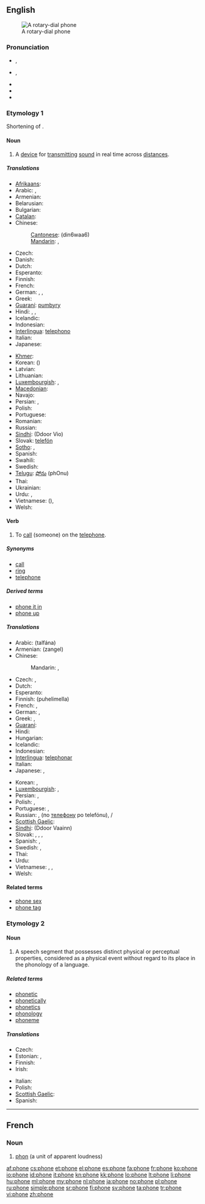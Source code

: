 {{wikipedia}}
{{also|-phone}}
==English==
[[Image:Dialog gr 1972.jpg|thumb|right|A rotary-dial phone]]

===Pronunciation===
* {{a|UK}} {{IPA|/ˈfəʊn/}}, {{SAMPA|/"f@Un/}}
* {{a|US}} {{IPA|/ˈfoʊn/}}, {{SAMPA|/"foUn/}}
* {{audio|en-uk-phone.ogg|Audio (UK)}}
* {{audio|en-us-phone.ogg|Audio (US)}}
* {{rhymes|əʊn}}

===Etymology 1===
Shortening of {{term|telephone}}.

====Noun====
{{en-noun}}

# A [[device]] for [[transmit]]ting [[sound]] in real time across [[distance]]s.

=====Translations=====
{{trans-top|A device for transmitting sound (telephone)}}
* [[Afrikaans]]: {{t+|af|telefoon|xs=Afrikaans}}
* Arabic: {{t-|ar|تلفون|m|tr=tilifuun}},  {{t-|ar|هاتف|m|tr=haatif}}
* Armenian: {{t-|hy|հեռախոս|tr=heṙaxos}}
* Belarusian: {{t|be|тэлефон|m|tr=telefón|sc=Cyrl}}
* Bulgarian: {{t|bg|телефон|m|tr=telefon|sc=Cyrl}}
* [[Catalan]]: {{t|ca|telèfon|m}}
* Chinese:
*: [[Cantonese]]: {{zh-ts|電話|电话}} (din6waa6)
*: [[Mandarin]]: {{t-|cmn|電話|sc=Hani}},  {{t-|cmn|电话|tr=diànhuà|sc=Hani}}
* Czech: {{t+|cs|telefon|m}}
* Danish: {{t|da|telefon|c}}
* Dutch: {{t+|nl|telefoon|m}}
* Esperanto: {{t-|eo|telefono|xs=Esperanto}}
* Finnish: {{t+|fi|puhelin}}
* French: {{t+|fr|téléphone|m}}
* German: {{t+|de|Telefon|n}},  {{t|de|Telephon|n}},  {{t|de|Fernsprecher|m}}
* Greek: {{t+|el|τηλέφωνο|n|tr=tiléfono}}
* [[Guaraní]]: [[pumbyry]]
* Hindi: {{t|hi|फ़ोन|m|tr=fōn|xs=Hindi}}, {{t|hi|टेलीफ़ोन|m|tr=ṭēlīfōn|sc=Deva}}, {{t-|hi|दूरभाष|tr=dūrbhāṣ|xs=Hindi}}
* Icelandic: {{t+|is|sími|m}}
* Indonesian: {{t-|id|telepon|xs=Indonesian}}
* [[Interlingua]]: [[telephono]]
* Italian: {{t+|it|telefono|m}}
* Japanese: {{t+|ja|電話|tr=でんわ, denwa}}
{{trans-mid}}
* [[Khmer]]: {{t|km|តេឡេហ្វូន|tr=teeleefoon|sc=Khmr}}
* Korean: {{t+|ko|전화|tr=jeonhwa|sc=Hang}} ({{t+|ko|電話|sc=Hani}})
* Latvian: {{t-|lv|telefons|m|xs=Latvian}}
* Lithuanian: {{t+|lt|telefonas|m|xs=Lithuanian}}
* [[Luxembourgish]]: {{t|lb|Telefon|n}}, {{t|lb|Telephon|n}}
* [[Macedonian]]: {{t|mk|телефон|m|tr=telefon|sc=Cyrl}}
* Navajo: {{tø|nv|béésh bee haneʼé}}
* Persian: {{t+|fa|تلفن|tr=telefón|xs=Persian}},  {{t|fa|دورواژ|tr=dōrvâzh|xs=Persian}}
* Polish: {{t+|pl|telefon|m}}
* Portuguese: {{t+|pt|telefone|m}}
* Romanian: {{t+|ro|telefon|n}}
* Russian: {{t+|ru|телефон|m|tr=telefón}}
* [[Sindhi]]: {{sd-Arab|[[ڏُور وايو]]}} (Ddoor Vio) {{m}}
* Slovak: [[telefón#Slovak|telefón]] {{m}}
* [[Sotho]]: {{t|st|mohala|xs=Sotho}},  {{t-|st|telefono|xs=Sotho}}
* Spanish: {{t+|es|teléfono|m}}
* Swahili: {{t+|sw|simu|xs=Swahili}}
* Swedish: {{t+|sv|telefon|c}}
* [[Telugu]]: [[ఫోను]] (phOnu)
* Thai: {{t|th|โทรศัพท์|tr=tohrásàp}}
* Ukrainian: {{t|uk|телефон|m|tr=telefón|sc=Cyrl}}
* Urdu: {{t|ur|ٹیلیفون|m|tr=ṭelīfon|xs=Urdu}}, {{t|ur|فون|m|tr=fon|sc=ur-Arab}}
* Vietnamese: {{t+|vi|điện thoại|xs=Vietnamese}} ({{t-|vi|電話|sc=Hani|xs=Vietnamese}}), {{t|vi|dây nói}}
* Welsh: {{t|cy|ffôn|f|xs=Welsh}}
{{trans-bottom}}

====Verb====
{{en-verb|phon|ing}}

# {{transitive}} To [[call]] (someone) on the [[telephone]].

=====Synonyms=====
* [[call]]
* [[ring]]
* [[telephone]]

=====Derived terms=====
* [[phone it in]]
* [[phone up]]

=====Translations=====
{{trans-top|to call (someone) on the telephone}}
* Arabic: {{t-|ar|تلفن}} (talfána)
* Armenian: {{t-|hy|զանգել}} (zangel)
* Chinese:
*: Mandarin: {{t|zh|打電話|sc=Hani}}, {{t|zh|打电话|tr=dǎ diànhuà|sc=Hani}}
* Czech: {{t-|cs|telefonovat}}, {{t-|cs|volat}}
* Dutch: {{t+|nl|telefoneren}}
* Esperanto: {{t-|eo|telefoni|xs=Esperanto}}
* Finnish: {{t+|fi|soittaa}} (puhelimella)
* French: {{t+|fr|téléphoner}}, {{t|fr|appeler}}
* German: {{t+|de|anrufen}}, {{t+|de|telefonieren}}
* Greek: {{t+|el|καλώ|kaló}}, {{t|el|τηλεφωνώ|tr=tilefonó}}
* [[Guaraní]]: {{t-|gn|mopumbyry|xs=Guaraní}}
* Hindi: {{t|hi|फ़ोन करना|tr=fon karnā|sc=Deva}}
* Hungarian: {{t+|hu|telefonál}}
* Icelandic: {{t+|is|hringja}}
* Indonesian: {{t-|id|telepon|xs=Indonesian}}
* [[Interlingua]]: [[telephonar]]
* Italian: {{t+|it|telefonare}}
* Japanese: {{t|ja|電話をかける|tr=でんわをかける, denwa-o kakeru|sc=Jpan}}, {{t|ja|電話する|tr=でんわする, denwa-suru|sc=Jpan}}
{{trans-mid}}
* Korean: {{t|ko|전화를 걸다|tr=jeonhwa-reul geolda|sc=Kore}}, {{t|ko|전화하다|tr=jeonhwa-hada|sc=Kore}}
* [[Luxembourgish]]: {{t|lb|telefonéieren}}, {{t|lb|uruffen}}
* Persian: {{t|fa|دورواژیدن|tr=durvâžidan|xs=Persian}}, {{t|fa|تلفن کردن|tr=telefon kardan|xs=Persian}}
* Polish: {{t+|pl|dzwonić}}, {{t+|pl|telefonować}}
* Portuguese: {{t-|pt|telefonar}}, {{t|pt|chamar}}
* Russian: {{t|ru|звонить|tr=zvonít’|sc=Cyrl}} {{impf}}, {{t|ru|позвонить|tr=pozvonít’|sc=Cyrl}} {{pf.}} (по [[телефон|телефону]] po telefónu), {{t|ru|телефонировать|tr=telefonírovat’}}  {{impf}}/{{pf.}} {{qualifier|rare}}
* [[Scottish Gaelic]]: {{t-|gd|fòn|xs=Scottish Gaelic}}
* [[Sindhi]]: {{t-|sd|ڏُور وائڻُ|sc=Arab|xs=Sindhi}} (Ddoor Vaainn)
* Slovak: {{t-|sk|telefonovať}}, {{t-|sk|zatelefonovať}}, {{t-|sk|volať}}, {{t-|sk|zavolať}}
* Spanish: {{t-|es|telefonear}},  {{t|es|llamar por teléfono}}
* Swedish: {{t+|sv|ringa}}, {{t+|sv|telefonera}}
* Thai: {{t|th|โทร|tr=toh|sc=Thai}}
* Urdu: {{t|ur|فون کرنا|tr=fon karnā|sc=ur-Arab}}
* Vietnamese: {{t|vi|gọi điện thoại}}, {{t|vi|gọi điện}}, {{t|vi|kêu điện thoại}}
* Welsh: {{t-|cy|ffonio|xs=Welsh}}
{{trans-bottom}}

====Related terms====
* [[phone sex]]
* [[phone tag]]

===Etymology 2===

====Noun====
{{en-noun}}

# {{linguistics}} A speech segment that possesses distinct physical or perceptual properties, considered as a physical event without regard to its place in the phonology of a language.

=====Related terms=====
* [[phonetic]]
* [[phonetically]]
* [[phonetics]]
* [[phonology]]
* [[phoneme]]

=====Translations=====
{{trans-top|speech segment}}
* Czech: {{t+|cs|hláska|f}}
* Estonian: {{t|et|häälik}}, {{t-|et|foon}}
* Finnish: {{t+|fi|äänne}}
* Irish: {{t|ga|foghar|m}}
{{trans-mid}}
* Italian: {{t-|it|fono|m}}
* Polish: {{t-|pl|głoska|f}}
* [[Scottish Gaelic]]: {{t-|gd|foghar|m|xs=Scottish Gaelic}}
* Spanish: {{t+|es|fono|m}}
{{trans-bottom}}

----

==French==
{{wikipedia|lang=fr}}

===Noun===
{{infl|fr|noun|g=m}}

# [[phon]] (a unit of apparent loudness)

{{tbot entry|French|phon|2009|November|fr}}

[[af:phone]]
[[cs:phone]]
[[et:phone]]
[[el:phone]]
[[es:phone]]
[[fa:phone]]
[[fr:phone]]
[[ko:phone]]
[[io:phone]]
[[id:phone]]
[[it:phone]]
[[kn:phone]]
[[kk:phone]]
[[lo:phone]]
[[lt:phone]]
[[li:phone]]
[[hu:phone]]
[[ml:phone]]
[[my:phone]]
[[nl:phone]]
[[ja:phone]]
[[no:phone]]
[[pl:phone]]
[[ru:phone]]
[[simple:phone]]
[[sr:phone]]
[[fi:phone]]
[[sv:phone]]
[[ta:phone]]
[[tr:phone]]
[[vi:phone]]
[[zh:phone]]
